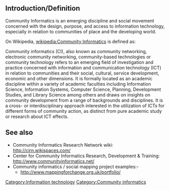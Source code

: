== Introduction/Definition ==

Community Informatics is an emerging discipline and social movement concerned with the design, purpose, and access to information technology, especially in relation to communities of place and the developing world.

On Wikipedia, [[wikipedia:Community Informatics]] is defined as:

Community informatics (CI), also known as community networking, electronic community networking, community-based technologies or community technology refers to an emerging field of investigation and practice concerned with information and communication technology (ICT) in relation to communities and their social, cultural, service development, economic and other dimensions. It is formally located as an academic discipline within a variety of academic faculties including Information Science, Information Systems, Computer Science, Planning, Development Studies, and Library Science among others and draws on insights on community development from a range of backgrounds and disciplines. It is a cross- or interdisciplinary approach interested in the utilization of ICTs for different forms of community action, as distinct from pure academic study or research about ICT effects.

== See also ==

* Community Informatics Research Network wiki: http://cirn.wikispaces.com/
* Center for Community Informatics Research, Development & Training: http://www.communityinformatics.net/
* Community informatics / social mapping project examples:-
** http://www.mappingforchange.org.uk/portfolio/

[[Category:Information technology]][[Category:Community informatics]]